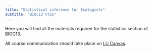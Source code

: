 ```yaml
---
title: "Statistical inference for Ecologists"
subtitle: "BIOC13 VT25"
---
```


Here you will find all the materials required for the statistics section of BIOC13.

All course communication should take place on [LU Canvas](https://canvas.education.lu.se/courses/33420).


